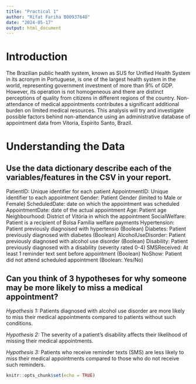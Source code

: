 ```yaml
---
title: "Practical 1"
author: "Rifat Fariha B00937648"
date: "2024-05-17"
output: html_document
---
```


# Introduction

The Brazilian public health system, known as SUS for Unified Health System in its acronym in Portuguese, is one of the largest health system in the world, representing government investment of more than 9% of GDP. However, its operation is not homogeneous and there are distinct perceptions of quality from citizens in different regions of the country. Non-attendance of medical appointments contributes a significant additional burden on limited medical resources. This analysis will try and investigate possible factors behind non-attendance using an administrative database of appointment data from Vitoria, Espírito Santo, Brazil.

# Understanding the Data

## Use the data dictionary describe each of the variables/features in the CSV in your report.

PatientID: Unique identifier for each patient 
AppointmentID: Unique identifier to each appointment 
Gender: Patient Gender (limited to Male or Female)
ScheduledDate: date on which the appointment was scheduled
AppointmentDate: date of the actual appointment
Age: Patient age
Neighbourhood: District of Vitória in which the appointment 
SocialWelfare: Patient is a recipient of Bolsa Família welfare payments
Hypertension: Patient previously diagnoised with hypertensio (Boolean)
Diabetes: Patient previously diagnosed with diabetes (Boolean)
AlcoholUseDisorder: Patient previously diagnosed with alcohol use disorder (Boolean)
Disability: Patient previously diagnosed with a disability (severity rated 0-4)
SMSReceived: At least 1 reminder text sent before appointment (Boolean)
NoShow: Patient did not attend scheduled appointment (Boolean: Yes/No)

## Can you think of 3 hypotheses for why someone may be more likely to miss a medical appointment?

*Hypothesis 1:* Patients diagnosed with alcohol use disorder are more likely to miss their medical appointments compared to patients without such conditions.

*Hypothesis 2:* The severity of a patient's disability affects their likelihood of missing their medical appointments.

*Hypothesis 3:* Patients who receive reminder texts (SMS) are less likely to miss their medical appointments compared to those who do not receive such reminders.

```r
knitr::opts_chunk$set(echo = TRUE)
```

